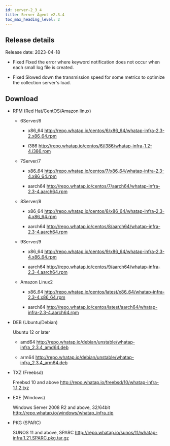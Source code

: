 ```yaml
---
id: server-2_3_4
title: Server Agent v2.3.4
toc_max_heading_level: 2
---
```



## Release details

Release date: 2023-04-18 

-   <Status>Fixed</Status> Fixed the error where keyword notification does not occur when each small log file is created.

-   <Status>Fixed</Status> Slowed down the transmission speed for some metrics to optimize the collection server's load.

## Download

-   RPM (Red Hat/CentOS/Amazon linux)

    -   6Server/6

        -   x86_64 http://repo.whatap.io/centos/6/x86_64/whatap-infra-2.3-2.x86_64.rpm

        -   i386 http://repo.whatap.io/centos/6/i386/whatap-infra-1.2-4.i386.rpm

    -   7Server/7

        -   x86_64 http://repo.whatap.io/centos/7/x86_64/whatap-infra-2.3-4.x86_64.rpm

        -   aarch64 http://repo.whatap.io/centos/7/aarch64/whatap-infra-2.3-4.aarch64.rpm

    -   8Server/8

        -   x86_64 http://repo.whatap.io/centos/8/x86_64/whatap-infra-2.3-4.x86_64.rpm

        -   aarch64 http://repo.whatap.io/centos/8/aarch64/whatap-infra-2.3-4.aarch64.rpm

    -   9Server/9

        -   x86_64 http://repo.whatap.io/centos/9/x86_64/whatap-infra-2.3-4.x86_64.rpm

        -   aarch64 http://repo.whatap.io/centos/9/aarch64/whatap-infra-2.3-4.aarch64.rpm

    -   Amazon Linux2

        -   x86_64 http://repo.whatap.io/centos/latest/x86_64/whatap-infra-2.3-4.x86_64.rpm

        -   aarch64 http://repo.whatap.io/centos/latest/aarch64/whatap-infra-2.3-4.aarch64.rpm

-   DEB (Ubuntu/Debian)

    Ubuntu 12 or later

    -   amd64 http://repo.whatap.io/debian/unstable/whatap-infra_2.3.4_amd64.deb

    -   arm64 http://repo.whatap.io/debian/unstable/whatap-infra_2.3.4_arm64.deb

-   TXZ (Freebsd)

    Freebsd 10 and above http://repo.whatap.io/freebsd/10/whatap-infra-1.1.2.txz

-   EXE (Windows)

    Windows Server 2008 R2 and above, 32/64bit http://repo.whatap.io/windows/whatap_infra.zip

-   PKG (SPARC)

    SUNOS 11 and above, SPARC http://repo.whatap.io/sunos/11/whatap-infra.1.21.SPARC.pkg.tar.gz
